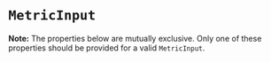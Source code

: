 
<Meta title="API/MetricInput" of={MetricInputStories} />

# `MetricInput`

**Note:** The properties below are mutually exclusive. Only one of these properties should be provided for a valid
`MetricInput`.

<ArgTypes of={MetricInputStories} sort="alpha" />
